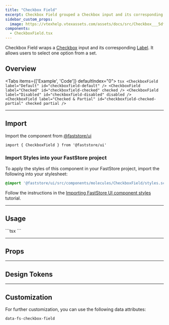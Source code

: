 ```yaml
---
title: "Checkbox Field"
excerpt: Checkbox Field grouped a Checkbox input and its corresponding Label.
sidebar_custom_props:
  image: https://vtexhelp.vtexassets.com/assets/docs/src/Checkbox___5dfb3d931c093ee7ebfac8bc388e68b5.png
components:
  - CheckboxField.tsx
---
```


Checkbox Field wraps a [Checkbox](/docs/guides/faststore/atoms-checkbox) input and its corresponding [Label](/docs/guides/faststore/atoms-label). It allows users to select one option from a set.

## Overview

<Tabs items={['Example', 'Code']} defaultIndex="0">
  <Tab>
    <OverviewSection>
      <CheckboxField label="Default" id="checkboxfield-default" />
      <CheckboxField
        label="Checked"
        id="checkboxfield-checked"
        checked
        readOnly
      />
      <CheckboxField label="Disabled" id="checkboxfield-disabled" disabled />
      <CheckboxField
        label="Checked & Partial"
        id="checkboxfield-checked-partial"
        checked
        partial
        readOnly
      />
    </OverviewSection>
  </Tab>
  <Tab>
    ```tsx
    <CheckboxField label="Default" id="checkboxfield-default" />
    <CheckboxField label="Checked" id="checkboxfield-checked" checked />
    <CheckboxField label="Disabled" id="checkboxfield-disabled" disabled />
    <CheckboxField
      label="Checked & Partial"
      id="checkboxfield-checked-partial"
      checked
      partial
    />
    ```
  </Tab>
</Tabs>

---

## Import

Import the component from [@faststore/ui](/docs/guides/faststore/components-index)

```tsx
import { CheckboxField } from '@faststore/ui'
```

### Import Styles into your FastStore project

To apply the styles of this component in your FastStore project, import the following into your stylesheet:

```scss
@import '@faststore/ui/src/components/molecules/CheckboxField/styles.scss'
```

Follow the instructions in the [Importing FastStore UI component styles](/docs/customizing/importing-styles-to-faststore-ui-components) tutorial.

---

## Usage

<OverviewSection>
  <CheckboxField label="Faststore" id="faststore" />
</OverviewSection>
```tsx
<CheckboxField label="Faststore" id="faststore" />
```

---

## Props

<ComponentPropsSection component="CheckboxField" />

---

## Design Tokens

<TokenTable>
  <TokenRow token="--fs-checkbox-field-gap" value="var(--fs-spacing-1)" />
</TokenTable>

---

## Customization

For further customization, you can use the following data attributes:

`data-fs-checkbox-field`
